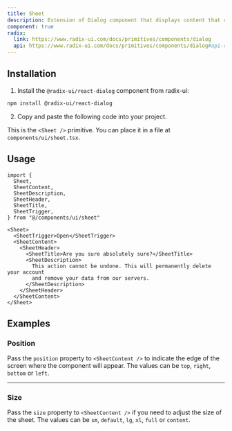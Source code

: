 ```yaml
---
title: Sheet
description: Extension of Dialog component that displays content that complements the main content of the screen, or a list of actions that affect the main content of the screen.
component: true
radix:
  link: https://www.radix-ui.com/docs/primitives/components/dialog
  api: https://www.radix-ui.com/docs/primitives/components/dialog#api-reference
---
```


<ComponentExample src="/components/examples/sheet/demo.tsx">
  <SheetDemo />
</ComponentExample>

## Installation

1. Install the `@radix-ui/react-dialog` component from radix-ui:

```bash
npm install @radix-ui/react-dialog
```

2. Copy and paste the following code into your project.

<ComponentSource src="/components/ui/sheet.tsx" />

<Callout>

This is the `<Sheet />` primitive. You can place it in a file at `components/ui/sheet.tsx`.

</Callout>

## Usage

```tsx
import {
  Sheet,
  SheetContent,
  SheetDescription,
  SheetHeader,
  SheetTitle,
  SheetTrigger,
} from "@/components/ui/sheet"
```

```tsx
<Sheet>
  <SheetTrigger>Open</SheetTrigger>
  <SheetContent>
    <SheetHeader>
      <SheetTitle>Are you sure absolutely sure?</SheetTitle>
      <SheetDescription>
        This action cannot be undone. This will permanently delete your account
        and remove your data from our servers.
      </SheetDescription>
    </SheetHeader>
  </SheetContent>
</Sheet>
```

## Examples

### Position

Pass the `position` property to `<SheetContent />` to indicate the edge of the screen where the component will appear. The values can be `top`, `right`, `bottom` or `left`.

<ComponentExample src="/components/examples/sheet/position.tsx">
  <SheetPosition />
</ComponentExample>

---

### Size

Pass the `size` property to `<SheetContent />` if you need to adjust the size of the sheet. The values can be `sm`, `default`, `lg`, `xl`, `full` or `content`.

<ComponentExample src="/components/examples/sheet/size.tsx">
  <SheetSize />
</ComponentExample>
